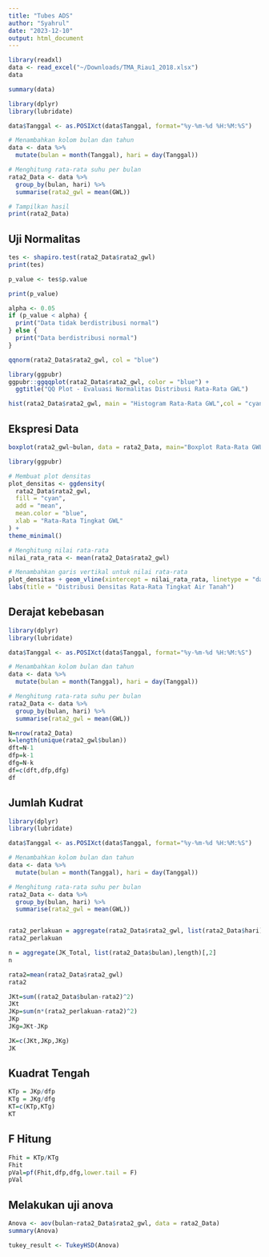 ```yaml
---
title: "Tubes ADS"
author: "Syahrul"
date: "2023-12-10"
output: html_document
---
```


```r
library(readxl)
data <- read_excel("~/Downloads/TMA_Riau1_2018.xlsx")
data
```

```r
summary(data)
```

```r
library(dplyr)
library(lubridate)

data$Tanggal <- as.POSIXct(data$Tanggal, format="%y-%m-%d %H:%M:%S")

# Menambahkan kolom bulan dan tahun
data <- data %>%
  mutate(bulan = month(Tanggal), hari = day(Tanggal))

# Menghitung rata-rata suhu per bulan
rata2_Data <- data %>%
  group_by(bulan, hari) %>%
  summarise(rata2_gwl = mean(GWL))

# Tampilkan hasil
print(rata2_Data)
```

## Uji Normalitas

```r
tes <- shapiro.test(rata2_Data$rata2_gwl)
print(tes)

```

```r
p_value <- tes$p.value

print(p_value)

```

```r
alpha <- 0.05
if (p_value < alpha) {
  print("Data tidak berdistribusi normal")
} else {
  print("Data berdistribusi normal")
}
```

```r
qqnorm(rata2_Data$rata2_gwl, col = "blue")
```

```r
library(ggpubr)
ggpubr::ggqqplot(rata2_Data$rata2_gwl, color = "blue") +
  ggtitle("QQ Plot - Evaluasi Normalitas Distribusi Rata-Rata GWL")

```

```r
hist(rata2_Data$rata2_gwl, main = "Histogram Rata-Rata GWL",col = "cyan")
```

## Ekspresi Data

```r
boxplot(rata2_gwl~bulan, data = rata2_Data, main="Boxplot Rata-Rata GWL per Bulan", xlab="Bulan", ylab="GWL", col = "cyan")
```

```r
library(ggpubr)

# Membuat plot densitas
plot_densitas <- ggdensity(
  rata2_Data$rata2_gwl,
  fill = "cyan",
  add = "mean",
  mean.color = "blue",
  xlab = "Rata-Rata Tingkat GWL"
) +
theme_minimal()

# Menghitung nilai rata-rata
nilai_rata_rata <- mean(rata2_Data$rata2_gwl)

# Menambahkan garis vertikal untuk nilai rata-rata
plot_densitas + geom_vline(xintercept = nilai_rata_rata, linetype = "dashed", color = "red") +
labs(title = "Distribusi Densitas Rata-Rata Tingkat Air Tanah")


```

## Derajat kebebasan

```r
library(dplyr)
library(lubridate)

data$Tanggal <- as.POSIXct(data$Tanggal, format="%y-%m-%d %H:%M:%S")

# Menambahkan kolom bulan dan tahun
data <- data %>%
  mutate(bulan = month(Tanggal), hari = day(Tanggal))

# Menghitung rata-rata suhu per bulan
rata2_Data <- data %>%
  group_by(bulan, hari) %>%
  summarise(rata2_gwl = mean(GWL))

N=nrow(rata2_Data)
k=length(unique(rata2_gwl$bulan))
dft=N-1
dfp=k-1
dfg=N-k
df=c(dft,dfp,dfg)
df
```

## Jumlah Kudrat

```r
library(dplyr)
library(lubridate)

data$Tanggal <- as.POSIXct(data$Tanggal, format="%y-%m-%d %H:%M:%S")

# Menambahkan kolom bulan dan tahun
data <- data %>%
  mutate(bulan = month(Tanggal), hari = day(Tanggal))

# Menghitung rata-rata suhu per bulan
rata2_Data <- data %>%
  group_by(bulan, hari) %>%
  summarise(rata2_gwl = mean(GWL))


rata2_perlakuan = aggregate(rata2_Data$rata2_gwl, list(rata2_Data$hari), mean)[,2]
rata2_perlakuan

n = aggregate(JK_Total, list(rata2_Data$bulan),length)[,2]
n

rata2=mean(rata2_Data$rata2_gwl)
rata2

JKt=sum((rata2_Data$bulan-rata2)^2)
JKt
JKp=sum(n*(rata2_perlakuan-rata2)^2)
JKp
JKg=JKt-JKp

JK=c(JKt,JKp,JKg)
JK
```

## Kuadrat Tengah

```r
KTp = JKp/dfp
KTg = JKg/dfg
KT=c(KTp,KTg)
KT
```

## F Hitung

```r
Fhit = KTp/KTg 
Fhit
pVal=pf(Fhit,dfp,dfg,lower.tail = F)
pVal
```

## Melakukan uji anova

```r
Anova <- aov(bulan~rata2_Data$rata2_gwl, data = rata2_Data)
summary(Anova)
```

```r
tukey_result <- TukeyHSD(Anova)
```
